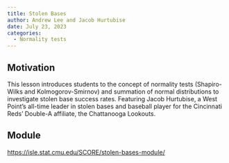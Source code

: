 ```yaml
---
title: Stolen Bases
author: Andrew Lee and Jacob Hurtubise
date: July 23, 2023
categories:
  - Normality tests
---
```


## Motivation

This lesson introduces students to the concept of normality tests (Shapiro-Wilks and Kolmogorov-Smirnov) and summation of normal distributions to investigate stolen base success rates. Featuring Jacob Hurtubise, a West Point's all-time leader in stolen bases and baseball player for the Cincinnati Reds' Double-A affiliate, the Chattanooga Lookouts.

## Module

[https://isle.stat.cmu.edu/SCORE/stolen-bases-module/](https://isle.stat.cmu.edu/SCORE/stolen-bases-module/)
